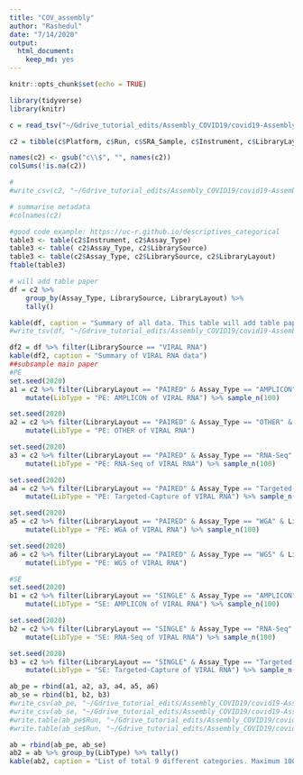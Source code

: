 ```yaml
---
title: "COV_assembly"
author: "Rashedul"
date: "7/14/2020"
output: 
  html_document: 
    keep_md: yes
---
```


```r
knitr::opts_chunk$set(echo = TRUE)
```

```r
library(tidyverse)
library(knitr)

c = read_tsv("~/Gdrive_tutorial_edits/Assembly_COVID19/covid19-Assembly/files/SraRunTable_COVID19_14.06.20.txt")

c2 = tibble(c$Platform, c$Run, c$SRA_Sample, c$Instrument, c$LibraryLayout, c$Assay_Type, c$LibrarySelection, c$LibrarySource, c$Organism, c$geo_loc_name, c$host, c$host_disease, c$Consent)

names(c2) <- gsub("c\\$", "", names(c2))
colSums(!is.na(c2))

#
#write_csv(c2, "~/Gdrive_tutorial_edits/Assembly_COVID19/covid19-Assembly/files/COVID19_14.06.20_metadata_final.csv")

# summarise metadata
#colnames(c2)

#good code example: https://uc-r.github.io/descriptives_categorical
table3 <- table(c2$Instrument, c2$Assay_Type)
table3 <- table( c2$Assay_Type, c2$LibrarySource)
table3 <- table(c2$Assay_Type, c2$LibrarySource, c2$LibraryLayout)
ftable(table3)

# will add table paper
df = c2 %>% 
    group_by(Assay_Type, LibrarySource, LibraryLayout) %>%
    tally() 

kable(df, caption = "Summary of all data. This table will add table paper")
#write_tsv(df, "~/Gdrive_tutorial_edits/Assembly_COVID19/covid19-Assembly/files/summary_data.tsv")

df2 = df %>% filter(LibrarySource == "VIRAL RNA")
kable(df2, caption = "Summary of VIRAL RNA data")
##subsample main paper
#PE
set.seed(2020)
a1 = c2 %>% filter(LibraryLayout == "PAIRED" & Assay_Type == "AMPLICON" & LibrarySource == "VIRAL RNA") %>%
    mutate(LibType = "PE: AMPLICON of VIRAL RNA") %>% sample_n(100)

set.seed(2020)
a2 = c2 %>% filter(LibraryLayout == "PAIRED" & Assay_Type == "OTHER" & LibrarySource == "VIRAL RNA") %>%
    mutate(LibType = "PE: OTHER of VIRAL RNA")

set.seed(2020)
a3 = c2 %>% filter(LibraryLayout == "PAIRED" & Assay_Type == "RNA-Seq" & LibrarySource == "VIRAL RNA") %>%
    mutate(LibType = "PE: RNA-Seq of VIRAL RNA") %>% sample_n(100)

set.seed(2020)
a4 = c2 %>% filter(LibraryLayout == "PAIRED" & Assay_Type == "Targeted-Capture" & LibrarySource == "VIRAL RNA") %>%
    mutate(LibType = "PE: Targeted-Capture of VIRAL RNA") %>% sample_n(100)

set.seed(2020)
a5 = c2 %>% filter(LibraryLayout == "PAIRED" & Assay_Type == "WGA" & LibrarySource == "VIRAL RNA") %>%
    mutate(LibType = "PE: WGA of VIRAL RNA") %>% sample_n(100)

set.seed(2020)
a6 = c2 %>% filter(LibraryLayout == "PAIRED" & Assay_Type == "WGS" & LibrarySource == "VIRAL RNA") %>%
    mutate(LibType = "PE: WGS of VIRAL RNA")

#SE
set.seed(2020)
b1 = c2 %>% filter(LibraryLayout == "SINGLE" & Assay_Type == "AMPLICON" & LibrarySource == "VIRAL RNA") %>%
    mutate(LibType = "SE: AMPLICON of VIRAL RNA") %>% sample_n(100)

set.seed(2020)
b2 = c2 %>% filter(LibraryLayout == "SINGLE" & Assay_Type == "RNA-Seq" & LibrarySource == "VIRAL RNA") %>%
    mutate(LibType = "SE: RNA-Seq of VIRAL RNA") %>% sample_n(100)

set.seed(2020)
b3 = c2 %>% filter(LibraryLayout == "SINGLE" & Assay_Type == "Targeted-Capture" & LibrarySource == "VIRAL RNA") %>%
    mutate(LibType = "SE: Targeted-Capture of VIRAL RNA") %>% sample_n(100)

ab_pe = rbind(a1, a2, a3, a4, a5, a6)
ab_se = rbind(b1, b2, b3)
#write_csv(ab_pe, "~/Gdrive_tutorial_edits/Assembly_COVID19/covid19-Assembly/files/PE_561samples_final.csv")
#write_csv(ab_se, "~/Gdrive_tutorial_edits/Assembly_COVID19/covid19-Assembly/files/SE_300samples_final.csv")
#write.table(ab_pe$Run, "~/Gdrive_tutorial_edits/Assembly_COVID19/covid19-Assembly/files/PE_561samples_final_561runs.txt", col.names = F, row.names = F, quote = F)
#write.table(ab_se$Run, "~/Gdrive_tutorial_edits/Assembly_COVID19/covid19-Assembly/files/SE_300samples_final_300runs.txt", col.names = F, row.names = F, quote = F)

ab = rbind(ab_pe, ab_se)
ab2 = ab %>% group_by(LibType) %>% tally()
kable(ab2, caption = "List of total 9 different categories. Maximum 100 samples are randomly selected")
    
```

